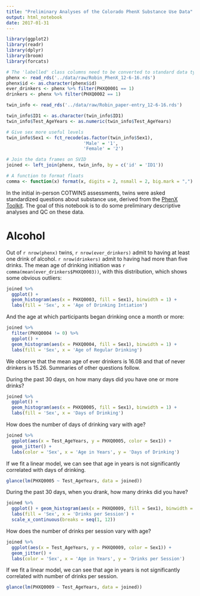 ```yaml
---
title: "Preliminary Analyses of the Colorado PhenX Substance Use Data"
output: html_notebook
date: 2017-01-31
---
```


```r
library(ggplot2)
library(readr)
library(dplyr)
library(broom)
library(forcats)

# The 'labelled' class columns need to be converted to standard data types
phenx <- read_rds('../data/raw/Robin_PhenX_12-6-16.rds')
phenx$id <- as.character(phenx$id)
ever_drinkers <- phenx %>% filter(PHXQ0001 == 1)
drinkers <- phenx %>% filter(PHXQ0002 == 1)

twin_info <- read_rds('../data/raw/Robin_paper-entry_12-6-16.rds')

twin_info$ID1 <- as.character(twin_info$ID1)
twin_info$Test_AgeYears <- as.numeric(twin_info$Test_AgeYears)

# Give sex more useful levels
twin_info$Sex1 <- fct_recode(as.factor(twin_info$Sex1),
                             'Male' = '1',
                             'Female' = '2')

# Join the data frames on SVID
joined <- left_join(phenx, twin_info, by = c('id' = 'ID1'))

# A function to format floats
comma <- function(x) format(x, digits = 2, nsmall = 2, big.mark = ",")
```


In the initial in-person COTWINS assessments, twins were asked standardized questions about substance use, derived from the [PhenX Toolkit](https://www.phenxtoolkit.org/index.php?pageLink=browse.conceptualgroups&id=3354&breadcrumbs=3354). The goal of this notebook is to do some preliminary descriptive analyses and QC on these data.

# Alcohol

Out of `r nrow(phenx)` twins, `r nrow(ever_drinkers)` admit to having at least one drink of alcohol. `r nrow(drinkers)` admit to having had more than five drinks. The mean age of drinking initiation was `r comma(mean(ever_drinkers$PHXQ0003))`, with this distribution, which shows some obvious outliers:

```r
joined %>%
  ggplot() + 
  geom_histogram(aes(x = PHXQ0003, fill = Sex1), binwidth = 1) +
  labs(fill = 'Sex', x = 'Age of Drinking Intiation')
```

And the age at which participants began drinking once a month or more:

```r
joined %>%
  filter(PHXQ0004 != 0) %>%
  ggplot() + 
  geom_histogram(aes(x = PHXQ0004, fill = Sex1), binwidth = 1) +
  labs(fill = 'Sex', x = 'Age of Regular Drinking')
```
We observe that the mean age of ever drinkers is 16.08 and that of never drinkers is 15.26. Summaries of other questions follow.

During the past 30 days, on how many days did you have one or more drinks?

```r
joined %>%
  ggplot() + 
  geom_histogram(aes(x = PHXQ0005, fill = Sex1), binwidth = 1) + 
  labs(fill = 'Sex', x = 'Days of Drinking')
```

How does the number of days of drinking vary with age?

```r
joined %>%
  ggplot(aes(x = Test_AgeYears, y = PHXQ0005, color = Sex1)) + 
  geom_jitter() +
  labs(color = 'Sex', x = 'Age in Years', y = 'Days of Drinking')
```

If we fit a linear model, we can see that age in years is not significantly correlated with days of drinking.

```r
glance(lm(PHXQ0005 ~ Test_AgeYears, data = joined))
```


During the past 30 days, when you drank, how many drinks did you have?

```r
joined %>%
  ggplot() + geom_histogram(aes(x = PHXQ0009, fill = Sex1), binwidth = 1) +
  labs(fill = 'Sex', x = 'Drinks per Session') +
  scale_x_continuous(breaks = seq(1, 12))
```

How does the number of drinks per session vary with age?

```r
joined %>%
  ggplot(aes(x = Test_AgeYears, y = PHXQ0009, color = Sex1)) + 
  geom_jitter() +
  labs(color = 'Sex', x = 'Age in Years', y = 'Drinks per Session')
```

If we fit a linear model, we can see that age in years is not significantly correlated with number of drinks per session.

```r
glance(lm(PHXQ0009 ~ Test_AgeYears, data = joined))
```


